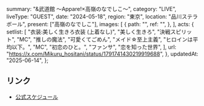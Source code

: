   summary: "&武道館 〜Appare!×高嶺のなでしこ〜",
  category: "LIVE",
  liveType: "GUEST",
  date: "2024-05-18",
  region: "東京",
  location: "品川ステラボール",
  present: ["高嶺のなでしこ"],
  images: [
    {
      path: "",
      ref: "",
    },
  ],
  acts: {
    setlist: [
      "衣装:美しく生きろ衣装 (上着なし)",
      "美しく生きろ",
      "決戦スピリット",
      "MC",
      "推しの魔法",
      "可愛くてごめん",
      "メイド☆至上主義",
      "ヒロインは平均以下。",
      "MC",
      "初恋のひと。",
      "ファンサ",
      "恋を知った世界",
    ],
    url: "https://x.com/Mikuru_hositani/status/1791741430219919688",
  },
  updatedAt: "2025-06-14",
};

## リンク

- [公式スケジュール](https://takanenonadeshiko.jp/?p=2034)
